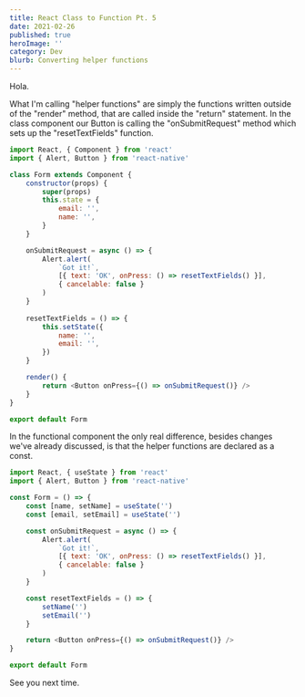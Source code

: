 ```yaml
---
title: React Class to Function Pt. 5
date: 2021-02-26
published: true
heroImage: ''
category: Dev
blurb: Converting helper functions
---
```


Hola.

What I'm calling "helper functions" are simply the functions written outside of the "render" method, that are called inside the "return" statement. In the class component our Button is calling the "onSubmitRequest" method which sets up the "resetTextFields" function. 

```js
import React, { Component } from 'react'
import { Alert, Button } from 'react-native'

class Form extends Component {
    constructor(props) {
        super(props)
        this.state = {
            email: '',
            name: '',
        }
    }

    onSubmitRequest = async () => {
        Alert.alert(
            `Got it!`,
            [{ text: 'OK', onPress: () => resetTextFields() }],
            { cancelable: false }
        )
    }
    
    resetTextFields = () => {
        this.setState({
            name: '',
            email: '',
        })
    }

    render() {
        return <Button onPress={() => onSubmitRequest()} />
    }
}

export default Form
```

In the functional component the only real difference, besides changes we've already discussed, is that the helper functions are declared as a const. 

```js
import React, { useState } from 'react'
import { Alert, Button } from 'react-native'

const Form = () => {
    const [name, setName] = useState('')
    const [email, setEmail] = useState('')

    const onSubmitRequest = async () => {
        Alert.alert(
            `Got it!`,
            [{ text: 'OK', onPress: () => resetTextFields() }],
            { cancelable: false }
        )
    }

    const resetTextFields = () => {
        setName('')
        setEmail('')
    }

    return <Button onPress={() => onSubmitRequest()} />
}

export default Form
```

See you next time.